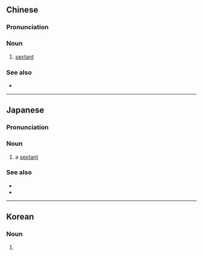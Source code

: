 {{also|六分仪}}

==Chinese==
{{zh-forms|s=六分仪}}
{{wikipedia|lang=zh|六分仪}}

===Pronunciation===
{{zh-pron
|m=liùfēnyí
|c=luk6 fan1 ji4
|cat=n
}}

===Noun===
{{zh-noun}}

# {{lb|zh|nautical}} [[sextant]]

===See also===
* {{zh-l|八分儀}}

{{zh-cat|Six}}

----

==Japanese==
{{wikipedia|lang=ja}}
{{ja-kanjitab|ろく|ぶん|ぎ|yomi=o}}

===Pronunciation===
{{ja-pron|ろくぶんぎ|y=go|acc=3}}

===Noun===
{{ja-noun|ろくぶんぎ}}

# {{lb|ja|nautical|sort=ろくぶんぎ}} a [[sextant]]

===See also===
* {{ja-r|ろくぶんぎ座|^ろくぶんぎざ}}
* {{ja-r|八%分%儀|はち%ぶん%ぎ}}

{{C|ja|Six|sort=ろくぶんぎ}}

----

==Korean==
{{ko-hanjatab}}

===Noun===
{{ko-noun|hangeul=육분의|mr=yukppunŭi|y=yukqpun.uy}}

# {{hanja form of|육분의|[[sextant]]}}